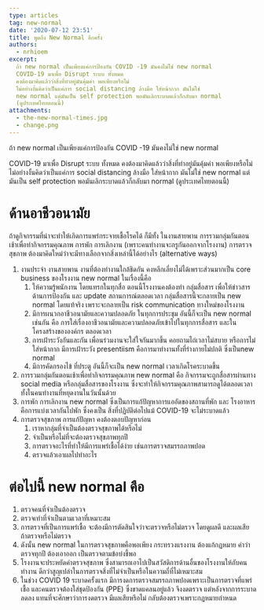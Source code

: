 ```yaml
---
type: articles
tag: new-normal
date: '2020-07-12 23:51'
title: พูดถึง New Normal อีกครั้ง
authors:
  - nrhioem
excerpt: 
  ถ้า new normal เป็นเพียงแค่การป้องกัน COVID -19 มันคงไม่ใช่ new normal
  COVID-19 มาเพื่อ Disrupt ระบบ ทั้งหมด
  คงต้องมาคิดแล้วว่าสิ่งที่ทำอยู่มันคุ้มค่า พอเพียงหรือไม่
  ไม่อย่างงั้นคิดว่าเป็นแค่การ social distancing ล้างมือ ใส่หน้ากาก มันไม่ใช่
  new normal แต่มันเป็น self protection พอมันเลิกระบาดแล้วก็กลับมา normal
  (ดูประเทศไทยตอนนี้)
attachments:
  - the-new-normal-times.jpg
  - change.png
---
```




ถ้า new normal เป็นเพียงแค่การป้องกัน COVID -19 มันคงไม่ใช่ new normal

COVID-19 มาเพื่อ Disrupt ระบบ ทั้งหมด คงต้องมาคิดแล้วว่าสิ่งที่ทำอยู่มันคุ้มค่า พอเพียงหรือไม่ ไม่อย่างงั้นคิดว่าเป็นแค่การ social distancing ล้างมือ ใส่หน้ากาก มันไม่ใช่ new normal แต่มันเป็น self protection พอมันเลิกระบาดแล้วก็กลับมา normal (ดูประเทศไทยตอนนี้)

<GatsbyImage image={props.images[1].childImageSharp.gatsbyImageData} alt="new normal" />

# ด้านอาชีวอนามัย
ถ้าดูกิจกรรมที่น่าจะทำให้เกิดการแพร่กระจายเชื้อโรคได้ ก็มีทั้ง ในงานสายพาน การรวมกลุ่มกันตอนเช้าเพื่อทำกิจกรรมคุณภาพ การพัก การเลิกงาน (เพราะคนทำงานจะกรูกันออกจากโรงงาน) การตรวจสุขภาพ ต้องมาคิดใหม่ว่าจะมีทางเลือกจากสิ่งเหล่านี้ได้อย่างไร (alternative ways)

1. งานประจำ งานสายพาน งานที่ต้องทำงานใกล้ชิดกัน คงหลีกเลี่ยงไม่ได้เพราะส่วนมากเป็น core business ของโรงงาน new normal ในเรื่องนี้คือ
    1. ให้ความรู้พนักงาน โดยแทรกในทุกสื่อ ตอนนี้โรงงานคงต้องทำ กลุ่มสื่อสาร เพื่อให้ข่าวสารด้านการป้องกัน และ update สถานการณ์ตลอดเวลา กลุ่มสื่อสารนี้จะกลายเป็น new normal โดยแท้จริง เพราะจะกลายเป็น risk communication ทางใหม่ของโรงงาน
    2. มีการผนวกอาชีวอนามัยและความปลอดภัย ในทุกการประชุม อันนี้ก็จะเป็น new normal เช่นกัน คือ การใส่เรื่องอาชีวอนามัยและความปลอดภัยเข้าไปในทุกการสื่อสาร และในโครงสร้างขององค์กร ตลอดเวลา
    3. การเฝ้าระวังกันและกัน เพื่อนร่วมงานจะใส่ใจกันมากขึ้น คอยถามไถ่เวลาไม่สบาย หรือการไม่ใส่หน้ากาก มีการเฝ้าระวัง presentiism คือการมาทำงานทั้งที่ร่างกายไม่ปกติ ซึ่งเป็นnew normal
    4. มีการคัดกรองไข้ ที่ประตู อันนี้ก็จะเป็น new normal เวลาเกิดโรคระบาดขึ้น
2. การรวมกลุ่มกันตอนเช้าเพื่อทำกิจกรรมคุณภาพ new normal คือ กิจกรรมจะถูกสื่อสารผ่านทาง social media หรือกลุ่มสื่อสารของโรงงาน ซึ่งจะทำให้กิจกรรมคุณภาพสามารถดูได้ตลอดเวลา ทั้งในคนทำงานที่หยุดงานในวันนั้นด้วย
3. การพัก การเลิกงาน new normal ซึ่งเป็นการแก้ปัญหาการแออัดของสถานที่พัก และ โรงอาหาร คือการแบ่งเวลากันไปพัก ซึ่งคงเป็น สิ่งที่ปฏิบัติต่อไปแม้ COVID-19 จะไม่ระบาดแล้ว
4. การตรวจสุขภาพ การแก้ปัญหา คงต้องตอบปัญหาก่อน
    1. เราหากลุ่มที่จำเป็นต้องตรวจสุขภาพได้หรือไม่
    2. จำเป็นหรือไม่ที่จะต้องตรวจสุขภาพทุกปี
    3. การตรวจอะไรที่ทำให้มีการแพร่เชื้อได้ง่าย เช่นการตรวจสมรรถภาพปอด
    4. ตรวจแล้วเอาผลไปทำอะไร

# ต่อไปนี้ new normal คือ

1. ตรวจคนที่จำเป็นต้องตรวจ
2. ตรวจเท่าที่จำเป็นตามเวลาที่เหมาะสม
3. การตรวจที่เป็นการแพร่เชื้อ จะต้องมีการตัดสินใจว่าจะตรวจหรือไม่ตรวจ โดยดูผลดี และผลเสีย ถ้าตรวจหรือไม่ตรวจ
4. ดังนั้น new normal ในการตรวจสุขภาพคือพอเพียง กระทรวงแรงงาน ต้องแก้กฏหมาย คำว่าตรวจทุกปี ต้องเอาออก เป็นตรวจตามข้อบ่งชี้พอ
5. โรงงานจะประหยัดค่าตรวจสุขภาพ ซึ่งสามารถเอาไปเป็นสวัสดิการด้านอื่นของโรงงานให้กับคนทำงาน ดีกว่าสูญเปล่าในการตรวจสิ่งที่ไม่จำเป็นหรือในความถี่ที่ไม่เหมาะสม
6. ในช่วง COVID 19 ระบาดครั้งแรก มีการงดการตรวจสมรรถภาพปอดเพราะเป็นการตรวจที่แพร่เชื้อ และคนตรวจต้องใส่ชุดป้องกัน (PPE) ซึ่งขาดแคลนอยู่แล้ว จึงงดตรวจ แต่หลังจากการระบาดลดลง แทนที่จะศึกษาว่าการงดตรวจ มีผลเสียหรีอไม่ กลับต้องตรวจเพราะกฏหมายกำหนด